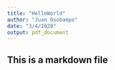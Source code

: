 ```yaml
---
title: "HelloWorld"
author: "Juan Osobampo"
date: "3/4/2020"
output: pdf_document
---
```


## This is a markdown file

